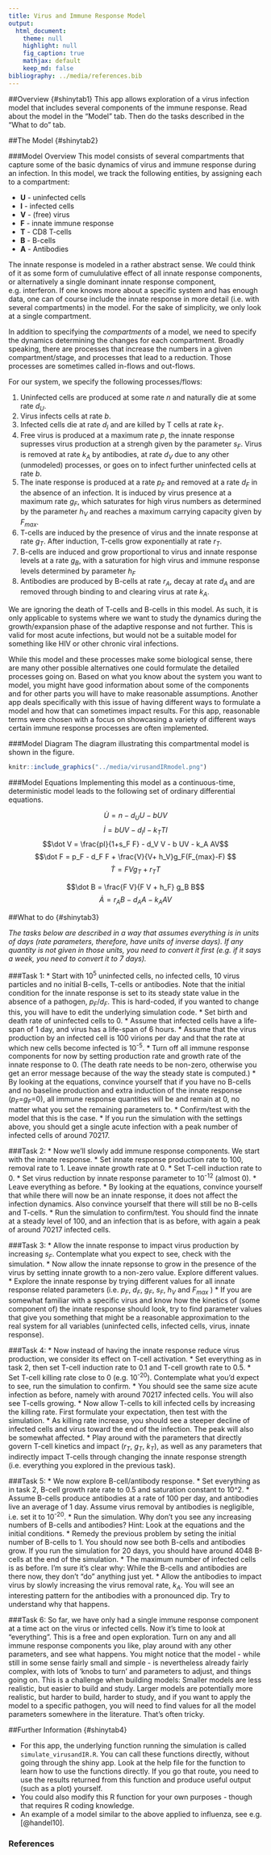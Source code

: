 ```yaml
---
title: Virus and Immune Response Model
output:
  html_document:
    theme: null
    highlight: null
    fig_caption: true
    mathjax: default 
    keep_md: false
bibliography: ../media/references.bib
---
```


##Overview {#shinytab1}
This app allows exploration of a virus infection model that includes several components of the immune response. Read about the model in the "Model" tab. Then do the tasks described in the "What to do" tab.


##The Model {#shinytab2}

###Model Overview
This model consists of several compartments that capture some of the basic dynamics of virus and immune response during an infection. In this model, we track the following entities, by assigning each to a compartment:

* **U** - uninfected cells 
* **I** - infected cells
* **V** - (free) virus
* **F** - innate immune response
* **T** - CD8 T-cells
* **B** - B-cells
* **A** - Antibodies

The innate response is modeled in a rather abstract sense. We could think of it as some form of cumululative effect of all innate response components, or alternatively a single dominant innate response component, e.g. interferon. If one knows more about a specific system and has enough data, one can of course include the innate response in more detail (i.e. with several compartments) in the model. For the sake of simplicity, we only look at a single compartment.

In addition to specifying the *compartments* of a model, we need to specify the dynamics determining the changes for each compartment. Broadly speaking, there are processes that increase the numbers in a given compartment/stage, and processes that lead to a reduction. Those processes are sometimes called in-flows and out-flows. 

For our system, we specify the following processes/flows: 

1. Uninfected cells are produced at some rate _n_ and naturally die at some rate _d~U~_.
2. Virus infects cells at rate _b_.
3. Infected cells die at rate _d~I~_ and are killed by T cells at rate *k~T~*.
4. Free virus is produced at a maximum rate _p_, the innate response supresses virus production at a strengh given by the parameter *s~F~*. Virus is removed at rate *k~A~* by antibodies, at rate _d~V~_ due to any other (unmodeled) processes, or goes on to infect further uninfected cells at rate _b_. 
5. The inate response is produced at a rate *p~F~* and removed at a rate *d~F~* in the absence of an infection. It is induced by virus presence at a maximum rate *g~F~*, which saturates for high virus numbers as determined by the parameter *h~V~* and reaches a maximum carrying capacity given by *F~max~*.
6. T-cells are induced by the presence of virus and the innate response at rate *g~T~*. After induction, T-cells grow exponentially at rate *r~T~*.
7. B-cells are induced and grow proportional to virus and innate response levels at a rate *g~B~*, with a saturation for high virus and immune response levels determined by parameter *h~F~*
8. Antibodies are produced by B-cells at rate *r~A~*, decay at rate *d~A~* and are removed through binding to and clearing virus at rate *k~A~*.

We are ignoring the death of T-cells and B-cells in this model. As such, it is only applicable to systems where we want to study the dynamics during the growth/expansion phase of the adaptive response and not further. This is valid for most acute infections, but would not be a suitable model for something like HIV or other chronic viral infections.

While this model and these processes make some biological sense, there are many other possible alternatives one could formulate the detailed processes going on. Based on what you know about the system you want to model, you might have good information about some of the components and for other parts you will have to make reasonable assumptions. Another app deals specifically with this issue of having different ways to formulate a model and how that can sometimes impact results. For this app, reasonable terms were chosen with a focus on showcasing a variety of different ways certain immune response processes are often implemented.



###Model Diagram
The diagram illustrating this compartmental model is shown in the figure.


```r
knitr::include_graphics("../media/virusandIRmodel.png")
```


###Model Equations
Implementing this model as a continuous-time, deterministic model leads to the following set of ordinary differential equations. 

$$\dot U = n - d_U U - bUV$$ 
$$\dot I = bUV - d_I I - k_T T I$$
$$\dot V = \frac{pI}{1+s_F F} - d_V V - b UV - k_A AV$$
$$\dot F = p_F - d_F F + \frac{V}{V+ h_V}g_F(F_{max}-F) $$ 
$$\dot T = F V g_T + r_T T$$

$$\dot B = \frac{F V}{F V + h_F} g_B B$$
$$\dot A = r_A B - d_A A - k_A A V$$

    


##What to do {#shinytab3}

*The tasks below are described in a way that assumes everything is in units of days (rate parameters, therefore, have units of inverse days). If any quantity is not given in those units, you need to convert it first (e.g. if it says a week, you need to convert it to 7 days).*


###Task 1: 
* Start with 10^5^ uninfected cells, no infected cells, 10 virus particles and no initial B-cells, T-cells or antibodies. Note that the initial condition for the innate response is set to its steady state value in the absence of a pathogen, *p~F~*/*d~F~*. This is hard-coded, if you wanted to change this, you will have to edit the underlying simulation code.
* Set birth and death rate of uninfected cells to 0.
* Assume that infected cells have a life-span of 1 day, and virus has a life-span of 6 hours.
* Assume that the virus production by an infected cell is 100 virions per day and that the rate at which new cells become infected is 10^-5^.
* Turn off all immune response components for now by setting production rate and growth rate of the innate response to 0. (The death rate needs to be non-zero, otherwise you get an error message because of the way the steady state is computed.)
* By looking at the equations, convince yourself that if you have no B-cells and no baseline production and extra induction of the innate response (*p~F~*=*g~F~*=0), all immune response quantities will be and remain at 0, no matter what you set the remaining parameters to.
* Confirm/test with the model that this is the case.
* If you run the simulation with the settings above, you should get a single acute infection with a peak number of infected cells of around 70217.

###Task 2: 
* Now we'll slowly add immune response components. We start with the innate response.
* Set innate response production rate to 100, removal rate to 1. Leave innate growth rate at 0.
* Set T-cell induction  rate to 0.
* Set virus reduction by innate response parameter to 10^-12^ (almost 0).
* Leave everything as before.
* By looking at the equations, convince yourself that while there will now be an innate response, it does not affect the infection dynamics. Also convince yourself that there will still be no B-cells and T-cells.
* Run the simulation to confirm/test. You should find the innate at a steady level of 100, and an infection that is as before, with again a peak of around 70217 infected cells.

###Task 3: 
* Allow the innate response to impact virus production by increasing *s~F~*. Contemplate what you expect to see, check with the simulation.
* Now allow the innate repsonse to grow in the presence of the virus by setting innate growth to a non-zero value. Explore different values.
* Explore the innate response by trying different values for all innate response related parameters (i.e. *p~F~*, *d~F~*, *g~F~*, *s~F~*, *h~V~* and *F~max~* )
* If you are somewhat familiar with a specific virus and know how the kinetics of (some component of) the innate response should look, try to find parameter values that give you something that might be a reasonable approximation to the real system for all variables (uninfected cells, infected cells, virus, innate response).

###Task 4: 
* Now instead of having the innate response reduce virus production, we consider its effect on T-cell activation.
* Set everything as in task 2, then set T-cell induction rate to 0.1 and T-cell growth rate to 0.5.
* Set T-cell killing rate close to 0 (e.g. 10^-20^). Contemplate what you'd expect to see, run the simulation to confirm.
* You should see the same size acute infection as before, namely with around 70217 infected cells. You will also see T-cells growing.
* Now allow T-cells to kill infected cells by increasing the killing rate. First formulate your expectation, then test with the simulation.
* As killing rate increase, you should see a steeper decline of infected cells and virus toward the end of the infection. The peak will also be somewhat affected.
* Play around with the parameters that directly govern T-cell kinetics and impact (*r~T~*, *g~T~*, *k~T~*), as well as any parameters that indirectly impact T-cells through changing the innate response strength (i.e. everything you explored in the previous task). 

###Task 5: 
* We now explore B-cell/antibody response.
* Set everything as in task 2, B-cell growth rate rate to 0.5 and saturation constant to 10^2.
* Assume B-cells produce antibodies at a rate of 100 per day, and antibodies live an average of 1 day. Assume virus removal by antibodies is negligible, i.e. set it to 10^-20^.
* Run the simulation. Why don't you see any increasing numbers of B-cells and antibodies? Hint: Look at the equations and the initial conditions.
* Remedy the previous problem by seting the initial number of B-cells to 1. You should now see both B-cells and antibodies grow. If you run the simulation for 20 days, you should have around 4048 B-cells at the end of the simulation.
* The maximum number of infected cells is as before. I'm sure it's clear why: While the B-cells and antibodies are there now, they don't "do" anything just yet.
* Allow the antibodies to impact virus by slowly increasing the virus removal rate, *k~A~*. You will see an interesting pattern for the antibodies with a pronounced dip. Try to understand why that happens.

###Task 6: 
So far, we have only had a single immune response component at a time act on the virus or infected cells. Now it's time to look at "everything". This is a free and open exploration. Turn on any and all immune response components you like, play around with any other parameters, and see what happens. You might notice that the model - while still in some sense fairly small and simple - is nevertheless already fairly complex, with lots of 'knobs to turn' and parameters to adjust, and things going on. This is a challenge when building models: Smaller models are less realistic, but easier to build and study. Larger models are potentially more realistic, but harder to build, harder to study, and if you want to apply the model to a specific pathogen, you will need to find values for all the model parameters somewhere in the literature. That's often tricky. 


##Further Information {#shinytab4}

* For this app, the underlying function running the simulation is called `simulate_virusandIR.R`. You can call these functions directly, without going through the shiny app. Look at the help file for the function to learn how to use the functions directly. If you go that route, you need to use the results returned from this function and produce useful output (such as a plot) yourself. 
* You could also modify this R function for your own purposes - though that requires R coding knowledge.
* An example of a model similar to the above applied to influenza, see e.g. [@handel10]. 


### References


